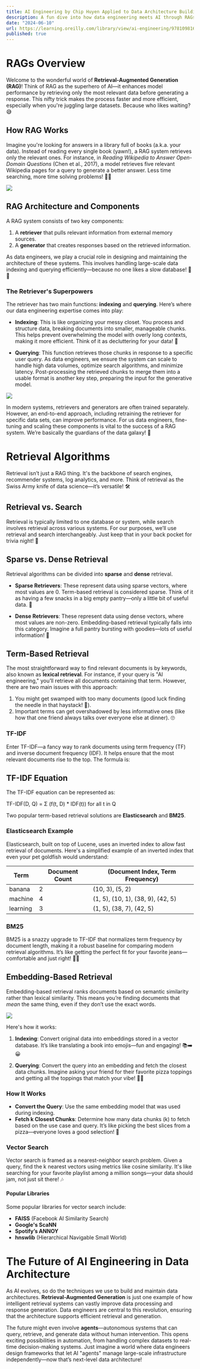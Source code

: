 ```yaml
---
title: AI Engineering by Chip Huyen Applied to Data Architecture Building
description: A fun dive into how data engineering meets AI through RAGs
date: "2024-06-10"
url: https://learning.oreilly.com/library/view/ai-engineering/9781098166298/
published: true
---
```


# RAGs Overview

Welcome to the wonderful world of **Retrieval-Augmented Generation (RAG)**! Think of RAG as the superhero of AI—it enhances model performance by retrieving only the most relevant data before generating a response. This nifty trick makes the process faster and more efficient, especially when you're juggling large datasets. Because who likes waiting? 😅

## How RAG Works

Imagine you're looking for answers in a library full of books (a.k.a. your data). Instead of reading every single book (yawn!), a RAG system retrieves only the relevant ones. For instance, in *Reading Wikipedia to Answer Open-Domain Questions* (Chen et al., 2017), a model retrieves five relevant Wikipedia pages for a query to generate a better answer. Less time searching, more time solving problems! 🦸‍♂️

[![](/2_1_retreive_then_generate.png)](https://arxiv.org/abs/1704.00051)

## RAG Architecture and Components

A RAG system consists of two key components:

1. A **retriever** that pulls relevant information from external memory sources.
2. A **generator** that creates responses based on the retrieved information.

As data engineers, we play a crucial role in designing and maintaining the architecture of these systems. This involves handling large-scale data indexing and querying efficiently—because no one likes a slow database! 🐢💨

### The Retriever's Superpowers

The retriever has two main functions: **indexing** and **querying**. Here’s where our data engineering expertise comes into play:

- **Indexing**: This is like organizing your messy closet. You process and structure data, breaking documents into smaller, manageable chunks. This helps prevent overwhelming the model with overly long contexts, making it more efficient. Think of it as decluttering for your data! 🧹

- **Querying**: This function retrieves those chunks in response to a specific user query. As data engineers, we ensure the system can scale to handle high data volumes, optimize search algorithms, and minimize latency. Post-processing the retrieved chunks to merge them into a usable format is another key step, preparing the input for the generative model.

[![](/2_2_high_level_RAG.png)](https://learning.oreilly.com/library/view/ai-engineering/9781098166298/ch06.html#6_rag_overview_1726600321985229)

In modern systems, retrievers and generators are often trained separately. However, an end-to-end approach, including retraining the retriever for specific data sets, can improve performance. For us data engineers, fine-tuning and scaling these components is vital to the success of a RAG system. We’re basically the guardians of the data galaxy! 🌌

# Retrieval Algorithms

Retrieval isn’t just a RAG thing. It's the backbone of search engines, recommender systems, log analytics, and more. Think of retrieval as the Swiss Army knife of data science—it’s versatile! 🛠️

## Retrieval vs. Search

Retrieval is typically limited to one database or system, while search involves retrieval across various systems. For our purposes, we’ll use retrieval and search interchangeably. Just keep that in your back pocket for trivia night! 🧠

## Sparse vs. Dense Retrieval

Retrieval algorithms can be divided into **sparse** and **dense** retrieval.

- **Sparse Retrievers**: These represent data using sparse vectors, where most values are 0. Term-based retrieval is considered sparse. Think of it as having a few snacks in a big empty pantry—only a little bit of useful data. 🍿

- **Dense Retrievers**: These represent data using dense vectors, where most values are non-zero. Embedding-based retrieval typically falls into this category. Imagine a full pantry bursting with goodies—lots of useful information! 🍰

## Term-Based Retrieval

The most straightforward way to find relevant documents is by keywords, also known as **lexical retrieval**. For instance, if your query is "AI engineering," you’ll retrieve all documents containing that term. However, there are two main issues with this approach:

1. You might get swamped with too many documents (good luck finding the needle in that haystack! 🐴).
2. Important terms can get overshadowed by less informative ones (like how that one friend always talks over everyone else at dinner). 🙄

### TF-IDF

Enter TF-IDF—a fancy way to rank documents using term frequency (TF) and inverse document frequency (IDF). It helps ensure that the most relevant documents rise to the top. The formula is:

## TF-IDF Equation

The TF-IDF equation can be represented as:

TF-IDF(D, Q) = Σ (f(t, D) * IDF(t)) for all t in Q

Two popular term-based retrieval solutions are **Elasticsearch** and **BM25**.

### Elasticsearch Example

Elasticsearch, built on top of Lucene, uses an inverted index to allow fast retrieval of documents. Here's a simplified example of an inverted index that even your pet goldfish would understand:

| Term    | Document Count | (Document Index, Term Frequency) |
|---------|----------------|-----------------------------------|
| banana  | 2              | (10, 3), (5, 2)                   |
| machine | 4              | (1, 5), (10, 1), (38, 9), (42, 5) |
| learning | 3              | (1, 5), (38, 7), (42, 5)         |

### BM25

BM25 is a snazzy upgrade to TF-IDF that normalizes term frequency by document length, making it a robust baseline for comparing modern retrieval algorithms. It’s like getting the perfect fit for your favorite jeans—comfortable and just right! 👖✨

## Embedding-Based Retrieval

Embedding-based retrieval ranks documents based on semantic similarity rather than lexical similarity. This means you’re finding documents that *mean* the same thing, even if they don’t use the exact words.

[![](/2_3_embedding_based_retriever.png)](https://medium.com/better-ml/embedding-learning-for-retrieval-29af1c9a1e65)

Here's how it works:

1. **Indexing**: Convert original data into embeddings stored in a vector database. It’s like translating a book into emojis—fun and engaging! 📚➡️😀

2. **Querying**: Convert the query into an embedding and fetch the closest data chunks. Imagine asking your friend for their favorite pizza toppings and getting all the toppings that match your vibe! 🍕✨

### How It Works

- **Convert the Query**: Use the same embedding model that was used during indexing.
- **Fetch k Closest Chunks**: Determine how many data chunks (k) to fetch based on the use case and query. It’s like picking the best slices from a pizza—everyone loves a good selection! 🍕

### Vector Search

Vector search is framed as a nearest-neighbor search problem. Given a query, find the k nearest vectors using metrics like cosine similarity. It's like searching for your favorite playlist among a million songs—your data should jam, not just sit there! 🎶

#### Popular Libraries

Some popular libraries for vector search include:

- **FAISS** (Facebook AI Similarity Search)
- **Google's ScaNN**
- **Spotify’s ANNOY**
- **hnswlib** (Hierarchical Navigable Small World)

# The Future of AI Engineering in Data Architecture

As AI evolves, so do the techniques we use to build and maintain data architectures. **Retrieval-Augmented Generation** is just one example of how intelligent retrieval systems can vastly improve data processing and response generation. Data engineers are central to this revolution, ensuring that the architecture supports efficient retrieval and generation.

The future might even involve **agents**—autonomous systems that can query, retrieve, and generate data without human intervention. This opens exciting possibilities in automation, from handling complex datasets to real-time decision-making systems. Just imagine a world where data engineers design frameworks that let AI "agents" manage large-scale infrastructure independently—now that’s next-level data architecture!

